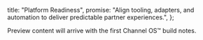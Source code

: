   title: "Platform Readiness",
  promise: "Align tooling, adapters, and automation to deliver predictable partner experiences.",
};

Preview content will arrive with the first Channel OS™ build notes.
